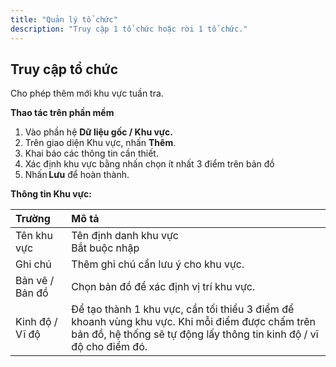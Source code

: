 ```yaml
---
title: "Quản lý tổ chức"
description: "Truy cập 1 tổ chức hoặc rời 1 tổ chức."
---
```


## Truy cập tổ chức

Cho phép thêm mới khu vực tuần tra.

**Thao tác trên phần mềm**

1. Vào phần hệ **Dữ liệu gốc / Khu vực.** 
2. Trên giao diện Khu vực, nhấn **Thêm**. 
3. Khai báo các thông tin cần thiết. 
4. Xác định khu vực bằng nhấn chọn ít nhất 3 điểm trên bản đồ
5. Nhấn **Lưu** để hoàn thành. 

**Thông tin Khu vực:**

| Trường          | Mô tả                                                                                                                                                                   |
| :-------------- | :---------------------------------------------------------------------------------------------------------------------------------------------------------------------- |
| Tên khu vực     | Tên định danh khu vực<br />Bắt buộc nhập                                                                                                                                |
| Ghi chú         | Thêm ghi chú cần lưu ý cho khu vực.                                                                                                                                     |
| Bản vẽ / Bản đồ | Chọn bản đồ để xác định vị trí khu vực.                                                                                                                                 |
| Kinh độ / Vĩ độ | Để tạo thành 1 khu vực, cần tối thiểu 3 điểm để khoanh vùng khu vực. Khi mỗi điểm được chấm trên bản đồ, hệ thống sẽ tự động lấy thông tin kinh độ / vĩ độ cho điểm đó. |